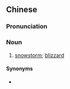 {{also|大风雪}}
==Chinese==
{{zh-forms|s=大风雪|type=12}}

===Pronunciation===
{{zh-pron
|m=dàfēngxuě
|c=daai6 fung1 syut3
|cat=n
}}

===Noun===
{{zh-noun}}

# [[snowstorm]]; [[blizzard]] {{zh-mw|場}}

====Synonyms====
* {{zh-l|暴風雪}}

{{zh-cat|Weather}}